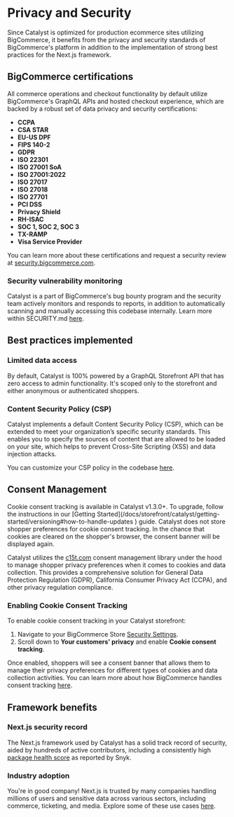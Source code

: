 # Privacy and Security

Since Catalyst is optimized for production ecommerce sites utilizing BigCommerce, it benefits from the privacy and security standards of BigCommerce's platform in addition to the implementation of strong best practices for the Next.js framework.

## BigCommerce certifications

All commerce operations and checkout functionality by default utilize BigCommerce's GraphQL APIs and hosted checkout experience, which are backed by a robust set of data privacy and security certifications:

- **CCPA**
- **CSA STAR**
- **EU-US DPF**
- **FIPS 140-2**
- **GDPR**
- **ISO 22301**
- **ISO 27001 SoA**
- **ISO 27001:2022**
- **ISO 27017**
- **ISO 27018**
- **ISO 27701**
- **PCI DSS**
- **Privacy Shield**
- **RH-ISAC**
- **SOC 1, SOC 2, SOC 3**
- **TX-RAMP**
- **Visa Service Provider**

You can learn more about these certifications and request a security review at [security.bigcommerce.com](https://security.bigcommerce.com).

### Security vulnerability monitoring

Catalyst is a part of BigCommerce's bug bounty program and the security team actively monitors and responds to reports, in addition to automatically scanning and manually accessing this codebase internally. Learn more within SECURITY.md [here](https://github.com/bigcommerce/catalyst/blob/main/SECURITY.md).

## Best practices implemented

### Limited data access

By default, Catalyst is 100% powered by a GraphQL Storefront API that has zero access to admin functionality. It's scoped only to the storefront and either anonymous or authenticated shoppers.

### Content Security Policy (CSP)

Catalyst implements a default Content Security Policy (CSP), which can be extended to meet your organization’s specific security standards. This enables you to specify the sources of content that are allowed to be loaded on your site, which helps to prevent Cross-Site Scripting (XSS) and data injection attacks.

You can customize your CSP policy in the codebase [here](https://github.com/bigcommerce/catalyst/blob/main/core/lib/content-security-policy.ts#L10).

## Consent Management

<Callout type='info'>
	Cookie consent tracking is available in Catalyst v1.3.0+. To upgrade, follow the instructions in our [Getting Started](/docs/storefront/catalyst/getting-started/versioning#how-to-handle-updates ) guide.
</Callout>

<Callout type='warning'>
	Catalyst does not store shopper preferences for cookie consent tracking. In
	the chance that cookies are cleared on the shopper's browser, the consent
	banner will be displayed again.
</Callout>

Catalyst utilizes the [c15t.com](https://c15t.com) consent management library under the hood to manage shopper privacy preferences when it comes to cookies and data collection. This provides a comprehensive solution for General Data Protection Regulation (GDPR), California Consumer Privacy Act (CCPA), and other privacy regulation compliance.

### Enabling Cookie Consent Tracking

To enable cookie consent tracking in your Catalyst storefront:

1. Navigate to your BigCommerce Store [Security Settings](https://login.bigcommerce.com/deep-links/manage/settings/security).
2. Scroll down to **Your customers' privacy** and enable **Cookie consent tracking**.

Once enabled, shoppers will see a consent banner that allows them to manage their privacy preferences for different types of cookies and data collection activities. You can learn more about how BigCommerce handles consent tracking [here](https://support.bigcommerce.com/s/article/Implementing-CCPA-with-BigCommerce?language=en_US#settings).

## Framework benefits

### Next.js security record

The Next.js framework used by Catalyst has a solid track record of security, aided by hundreds of active contributors, including a consistently high [package health score](https://snyk.io/advisor/npm-package/next) as reported by Snyk.

### Industry adoption

You're in good company! Next.js is trusted by many companies handling millions of users and sensitive data across various sectors, including commerce, ticketing, and media. Explore some of these use cases [here](https://nextjs.org/showcase).
